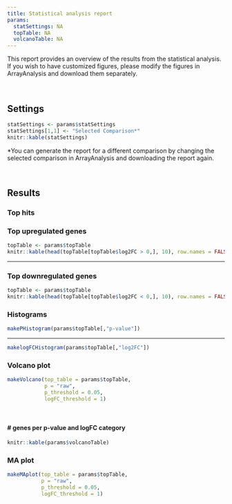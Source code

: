 ```yaml
---
title: Statistical analysis report
params:
  statSettings: NA
  topTable: NA
  volcanoTable: NA
---
```


This report provides an overview of the results from the statistical analysis. If you wish to have customized figures, please modify the figures in ArrayAnalysis and download them separately.

<br>

## Settings

```r
statSettings <- params$statSettings
statSettings[1,1] <- "Selected Comparison*"
knitr::kable(statSettings)
```
<p>*You can generate the report for a different comparison by changing the selected comparison in 
ArrayAnalysis and downloading the report again.</p>
<br>

## Results {.tabset}

### Top hits
<h3><b>Top upregulated genes</b></h3>
```r
topTable <- params$topTable
knitr::kable(head(topTable[topTable$log2FC > 0,], 10), row.names = FALSE)
```

<hr>
<h3><b>Top downregulated genes</b></h3>
```r
topTable <- params$topTable
knitr::kable(head(topTable[topTable$log2FC < 0,], 10), row.names = FALSE)
```

### Histograms

```r
makePHistogram(params$topTable[,"p-value"])
```
<hr>
```r
makelogFCHistogram(params$topTable[,"log2FC"])
```

### Volcano plot

```r
makeVolcano(top_table = params$topTable, 
            p = "raw", 
            p_threshold = 0.05, 
            logFC_threshold = 1)
```

<br>
<h4># genes per p-value and logFC category</h4>
```r
knitr::kable(params$volcanoTable)
```

### MA plot

```r
makeMAplot(top_table = params$topTable, 
           p = "raw", 
           p_threshold = 0.05, 
           logFC_threshold = 1)
```
